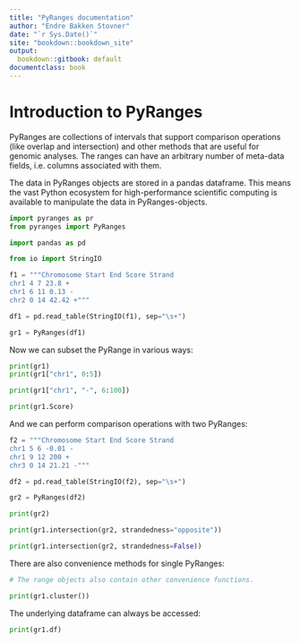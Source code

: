 ```yaml
---
title: "PyRanges documentation"
author: "Endre Bakken Stovner"
date: "`r Sys.Date()`"
site: "bookdown::bookdown_site"
output:
  bookdown::gitbook: default
documentclass: book
---
```


# Introduction to PyRanges

PyRanges are collections of intervals that support comparison operations (like
overlap and intersection) and other methods that are useful for genomic
analyses. The ranges can have an arbitrary number of meta-data fields, i.e.
columns associated with them.

The data in PyRanges objects are stored in a pandas dataframe. This means the
vast Python ecosystem for high-performance scientific computing is available to
manipulate the data in PyRanges-objects.


```python
import pyranges as pr
from pyranges import PyRanges

import pandas as pd

from io import StringIO

f1 = """Chromosome Start End Score Strand
chr1 4 7 23.8 +
chr1 6 11 0.13 -
chr2 0 14 42.42 +"""

df1 = pd.read_table(StringIO(f1), sep="\s+")

gr1 = PyRanges(df1)
```

Now we can subset the PyRange in various ways:

```python
print(gr1)
print(gr1["chr1", 0:5])

print(gr1["chr1", "-", 6:100])

print(gr1.Score)
```

And we can perform comparison operations with two PyRanges:

```python
f2 = """Chromosome Start End Score Strand
chr1 5 6 -0.01 -
chr1 9 12 200 +
chr3 0 14 21.21 -"""

df2 = pd.read_table(StringIO(f2), sep="\s+")

gr2 = PyRanges(df2)

print(gr2)

print(gr1.intersection(gr2, strandedness="opposite"))

print(gr1.intersection(gr2, strandedness=False))

```

There are also convenience methods for single PyRanges:

```python
# The range objects also contain other convenience functions.

print(gr1.cluster())
```

The underlying dataframe can always be accessed:

```python
print(gr1.df)
```